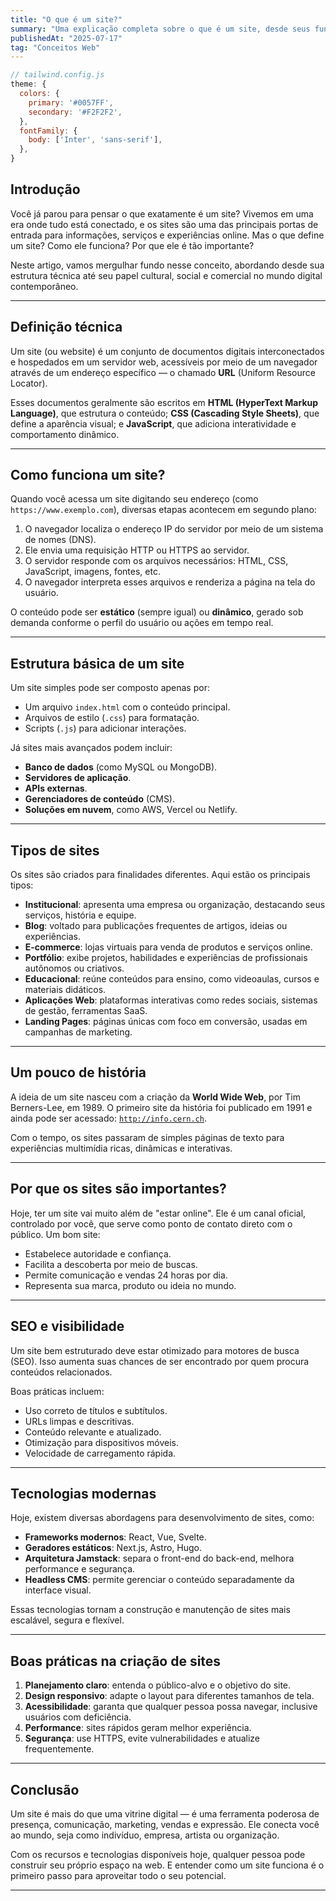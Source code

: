 ```yaml
---
title: "O que é um site?"
summary: "Uma explicação completa sobre o que é um site, desde seus fundamentos técnicos até seu papel na sociedade digital moderna."
publishedAt: "2025-07-17"
tag: "Conceitos Web"
---
```


```js
// tailwind.config.js
theme: {
  colors: {
    primary: '#0057FF',
    secondary: '#F2F2F2',
  },
  fontFamily: {
    body: ['Inter', 'sans-serif'],
  },
}
```

## Introdução

Você já parou para pensar o que exatamente é um site? Vivemos em uma era onde tudo está conectado, e os sites são uma das principais portas de entrada para informações, serviços e experiências online. Mas o que define um site? Como ele funciona? Por que ele é tão importante?

Neste artigo, vamos mergulhar fundo nesse conceito, abordando desde sua estrutura técnica até seu papel cultural, social e comercial no mundo digital contemporâneo.

---

## Definição técnica

Um site (ou website) é um conjunto de documentos digitais interconectados e hospedados em um servidor web, acessíveis por meio de um navegador através de um endereço específico — o chamado **URL** (Uniform Resource Locator).

Esses documentos geralmente são escritos em **HTML (HyperText Markup Language)**, que estrutura o conteúdo; **CSS (Cascading Style Sheets)**, que define a aparência visual; e **JavaScript**, que adiciona interatividade e comportamento dinâmico.

---

## Como funciona um site?

Quando você acessa um site digitando seu endereço (como `https://www.exemplo.com`), diversas etapas acontecem em segundo plano:

1. O navegador localiza o endereço IP do servidor por meio de um sistema de nomes (DNS).
2. Ele envia uma requisição HTTP ou HTTPS ao servidor.
3. O servidor responde com os arquivos necessários: HTML, CSS, JavaScript, imagens, fontes, etc.
4. O navegador interpreta esses arquivos e renderiza a página na tela do usuário.

O conteúdo pode ser **estático** (sempre igual) ou **dinâmico**, gerado sob demanda conforme o perfil do usuário ou ações em tempo real.

---

## Estrutura básica de um site

Um site simples pode ser composto apenas por:

- Um arquivo `index.html` com o conteúdo principal.
- Arquivos de estilo (`.css`) para formatação.
- Scripts (`.js`) para adicionar interações.

Já sites mais avançados podem incluir:

- **Banco de dados** (como MySQL ou MongoDB).
- **Servidores de aplicação**.
- **APIs externas**.
- **Gerenciadores de conteúdo** (CMS).
- **Soluções em nuvem**, como AWS, Vercel ou Netlify.

---

## Tipos de sites

Os sites são criados para finalidades diferentes. Aqui estão os principais tipos:

- **Institucional**: apresenta uma empresa ou organização, destacando seus serviços, história e equipe.
- **Blog**: voltado para publicações frequentes de artigos, ideias ou experiências.
- **E-commerce**: lojas virtuais para venda de produtos e serviços online.
- **Portfólio**: exibe projetos, habilidades e experiências de profissionais autônomos ou criativos.
- **Educacional**: reúne conteúdos para ensino, como videoaulas, cursos e materiais didáticos.
- **Aplicações Web**: plataformas interativas como redes sociais, sistemas de gestão, ferramentas SaaS.
- **Landing Pages**: páginas únicas com foco em conversão, usadas em campanhas de marketing.

---

## Um pouco de história

A ideia de um site nasceu com a criação da **World Wide Web**, por Tim Berners-Lee, em 1989. O primeiro site da história foi publicado em 1991 e ainda pode ser acessado: [`http://info.cern.ch`](http://info.cern.ch).

Com o tempo, os sites passaram de simples páginas de texto para experiências multimídia ricas, dinâmicas e interativas.

---

## Por que os sites são importantes?

Hoje, ter um site vai muito além de "estar online". Ele é um canal oficial, controlado por você, que serve como ponto de contato direto com o público. Um bom site:

- Estabelece autoridade e confiança.
- Facilita a descoberta por meio de buscas.
- Permite comunicação e vendas 24 horas por dia.
- Representa sua marca, produto ou ideia no mundo.

---

## SEO e visibilidade

Um site bem estruturado deve estar otimizado para motores de busca (SEO). Isso aumenta suas chances de ser encontrado por quem procura conteúdos relacionados.

Boas práticas incluem:

- Uso correto de títulos e subtítulos.
- URLs limpas e descritivas.
- Conteúdo relevante e atualizado.
- Otimização para dispositivos móveis.
- Velocidade de carregamento rápida.

---

## Tecnologias modernas

Hoje, existem diversas abordagens para desenvolvimento de sites, como:

- **Frameworks modernos**: React, Vue, Svelte.
- **Geradores estáticos**: Next.js, Astro, Hugo.
- **Arquitetura Jamstack**: separa o front-end do back-end, melhora performance e segurança.
- **Headless CMS**: permite gerenciar o conteúdo separadamente da interface visual.

Essas tecnologias tornam a construção e manutenção de sites mais escalável, segura e flexível.

---

## Boas práticas na criação de sites

1. **Planejamento claro**: entenda o público-alvo e o objetivo do site.
2. **Design responsivo**: adapte o layout para diferentes tamanhos de tela.
3. **Acessibilidade**: garanta que qualquer pessoa possa navegar, inclusive usuários com deficiência.
4. **Performance**: sites rápidos geram melhor experiência.
5. **Segurança**: use HTTPS, evite vulnerabilidades e atualize frequentemente.

---

## Conclusão

Um site é mais do que uma vitrine digital — é uma ferramenta poderosa de presença, comunicação, marketing, vendas e expressão. Ele conecta você ao mundo, seja como indivíduo, empresa, artista ou organização.

Com os recursos e tecnologias disponíveis hoje, qualquer pessoa pode construir seu próprio espaço na web. E entender como um site funciona é o primeiro passo para aproveitar todo o seu potencial.

---